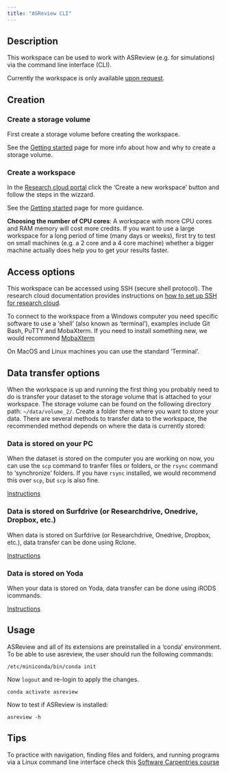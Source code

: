 ```yaml
--- 
title: "ASReview CLI"
---
```


## Description
This workspace can be used to work with ASReview (e.g. for simulations) via the command line interface (CLI).

Currently the workspace is only available [upon request](../contact.qmd).

## Creation

### Create a storage volume
First create a storage volume before creating the workspace.

See the [Getting started](getting-started.qmd#create-storage-volume) page for more info about how and why to create a storage volume.

### Create a workspace

In the [Research cloud portal](https://portal.live.surfresearchcloud.nl) click the 'Create a new workspace' button and follow the steps in the wizzard.

See the [Getting started](getting-started.qmd#create-a-workspace) page for more guidance.

**Choosing the number of CPU cores**: A workspace with more CPU cores and RAM memory will cost more credits. If you want to use a large workspace for a long period of time (many days or weeks), first try to test on small machines (e.g. a 2 core and a 4 core machine) whether a bigger machine actually does help you to get your results faster.

## Access options
This workspace can be accessed using SSH (secure shell protocol). The research cloud documentation provides instructions on [how to set up SSH for research cloud](https://servicedesk.surf.nl/wiki/display/WIKI/Log+in+to+your+workspace#Logintoyourworkspace-AccessaworkspacewithSSH).

To connect to the workspace from a Windows computer you need specific software to use a 'shell' (also known as 'terminal'), examples include Git Bash, PuTTY and MobaXterm. If you need to install something new, we would recommend [MobaXterm](https://mobaxterm.mobatek.net/)

On MacOS and Linux machines you can use the standard 'Terminal'.

## Data transfer options

When the workspace is up and running the first thing you probably need to do is transfer your dataset to the storage volume that is attached to your workspace. The storage volume can be found on the following directory path: `~/data/volume_2/`. Create a folder there where you want to store your data. There are several methods to transfer data to the workspace, the recommended method depends on where the data is currently stored:

### Data is stored on your PC
When the dataset is stored on the computer you are working on now, you can use the `scp` command to tranfer files or folders, or the `rsync` command to 'synchronize' folders. If you have `rsync` installed, we would recommend this over `scp`, but `scp` is also fine.

[Instructions](../manuals/ssh-data-transfer-methods.qmd)

### Data is stored on Surfdrive (or Researchdrive, Onedrive, Dropbox, etc.)
When data is stored on Surfdrive (or Researchdrive, Onedrive, Dropbox, etc.), data transfer can be done using Rclone.

[Instructions](../manuals/rclone-researchcloud.qmd)

### Data is stored on Yoda

When your data is stored on Yoda, data transfer can be done using iRODS icommands.

[Instructions](../manuals/icommands.qmd)


## Usage

ASReview and all of its extensions are preinstalled in a 'conda' environment. To be able to use asreview, the user should run the following commands:

`/etc/miniconda/bin/conda init`

Now `logout` and re-login to apply the changes.

`conda activate asreview`

Now to test if ASReview is installed:

`asreview -h`

## Tips

To practice with navigation, finding files and folders, and running programs via a Linux command line interface check this [Software Carpentries course](https://swcarpentry.github.io/shell-novice/)
